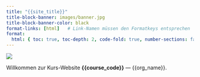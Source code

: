 ```yaml
---
title: "{{site_title}}"
title-block-banner: images/banner.jpg
title-block-banner-color: black 
format-links: [html]   # Link-Namen müssen den Formatkeys entsprechen
format:
  html: { toc: true, toc-depth: 2, code-fold: true, number-sections: false }
---
```

<style>
  body {
  background-image: url("");
  background-size: cover;
  background-repeat: no-repeat;
}

</style>



![](images/banner.png)

Willkommen zur Kurs-Website **{{course_code}}** — {{org_name}}.



